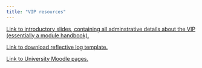 ```yaml
---
title: "VIP resources"
---
```


[Link to introductory slides, containing all adminstrative details about the VIP (essentially a module handbook).](./VIPS12425/vipdetailsS12425.qmd)

[Link to download reflective log template.](VIPReflectiveLogTemplate.docx)

[Link to University Moodle pages.](https://moody.st-andrews.ac.uk/moodle/course/view.php?id=9517)




